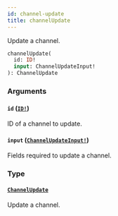```yaml
---
id: channel-update
title: channelUpdate
---
```


Update a channel.

```graphql
channelUpdate(
  id: ID!
  input: ChannelUpdateInput!
): ChannelUpdate

```

### Arguments

#### `id` ([`ID!`](/developer/api-reference/scalars/id))

ID of a channel to update.

#### `input` ([`ChannelUpdateInput!`](/developer/api-reference/inputs/channel-update-input))

Fields required to update a channel.

### Type

#### [`ChannelUpdate`](/developer/api-reference/objects/channel-update)

Update a channel.
